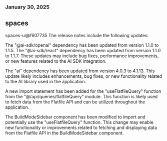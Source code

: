 ### January 30, 2025
## spaces

spaces-ui@f607735
The release notes include the following updates:

The "@ai-sdk/openai" dependency has been updated from version 1.1.0 to 1.1.5. The "@ai-sdk/react" dependency has been updated from version 1.1.0 to 1.1.7. These updates may include bug fixes, performance improvements, or new features related to the AI SDK integration.

The "ai" dependency has been updated from version 4.0.3 to 4.1.13. This update likely includes enhancements, bug fixes, or new functionality related to the AI library used in the application.

A new import statement has been added for the "useFlatfileQuery" function from the "@/api/queries/flatfileQuery" module. This function is likely used to fetch data from the Flatfile API and can be utilized throughout the application.

The BuildModeSidebar component has been modified to import and potentially use the "useFlatfileQuery" function. This change may enable new functionality or improvements related to fetching and displaying data from the Flatfile API in the BuildModeSidebar component.